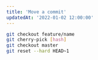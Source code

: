 ```yaml
---
title: 'Move a commit'
updatedAt: '2022-01-02 12:00:00'
---
```


```bash
git checkout feature/name
git cherry-pick [hash]
git checkout master
git reset --hard HEAD~1
```
